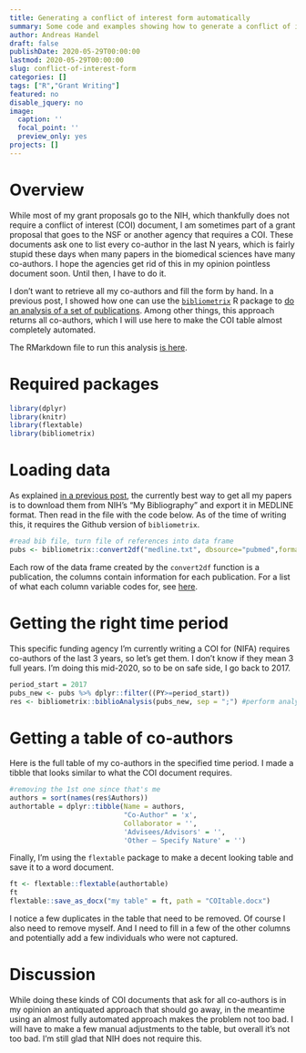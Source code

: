```yaml
---
title: Generating a conflict of interest form automatically
summary: Some code and examples showing how to generate a conflict of interest statement required by some funding agencies in an almost completely automated manner. 
author: Andreas Handel
draft: false
publishDate: 2020-05-29T00:00:00
lastmod: 2020-05-29T00:00:00
slug: conflict-of-interest-form
categories: []
tags: ["R","Grant Writing"]
featured: no
disable_jquery: no
image:
  caption: ''
  focal_point: ''
  preview_only: yes
projects: []
---
```


# Overview

While most of my grant proposals go to the NIH, which thankfully does not require a conflict of interest (COI) document, I am sometimes part of a grant proposal that goes to the NSF or another agency that requires a COI. These documents ask one to list every co-author in the last N years, which is fairly stupid these days when many papers in the biomedical sciences have many co-authors. I hope the agencies get rid of this in my opinion pointless document soon. Until then, I have to do it.

I don't want to retrieve all my co-authors and fill the form by hand. In a previous post, I showed how one can use the [`bibliometrix`](https://www.bibliometrix.org/) R package to [do an analysis of a set of publications](/post/publications-analysis-2/). Among other things, this approach returns all co-authors, which I will use here to make the COI table almost completely automated.

The RMarkdown file to run this analysis [is here](index.Rmd).

# Required packages

```r
library(dplyr)
library(knitr)
library(flextable)
library(bibliometrix)
```

# Loading data

As explained [in a previous post](/post/publications-analysis-2/), the currently best way to get all my papers is to download them from NIH's "My Bibliography" and export it in MEDLINE format. Then read in the file with the code below. As of the time of writing this, it requires the Github version of `bibliometrix`.

```r
#read bib file, turn file of references into data frame
pubs <- bibliometrix::convert2df("medline.txt", dbsource="pubmed",format="pubmed") 
```

Each row of the data frame created by the `convert2df` function is a publication, the columns contain information for each publication. 
For a list of what each column variable codes for, see [here](https://cran.r-project.org/web/packages/bibliometrix/vignettes/bibliometrix-vignette.html).


# Getting the right time period

This specific funding agency I'm currently writing a COI for (NIFA) requires co-authors of the last 3 years, so let's get them. I don't know if they mean 3 full years. I'm doing this mid-2020, so to be on safe side, I go back to 2017.

```r
period_start = 2017
pubs_new <- pubs %>% dplyr::filter((PY>=period_start))
res <- bibliometrix::biblioAnalysis(pubs_new, sep = ";") #perform analysis
```


# Getting a table of co-authors

Here is the full table of my co-authors in the specified time period.
I made a tibble that looks similar to what the COI document requires.

```r
#removing the 1st one since that's me
authors = sort(names(res$Authors)) 
authortable = dplyr::tibble(Name = authors, 
                            "Co-Author" = 'x', 
                            Collaborator = '', 
                            'Advisees/Advisors' = '', 
                            'Other – Specify Nature' = '')
```

Finally, I'm using the `flextable` package to make a decent looking table and save it to a word document.

```r
ft <- flextable::flextable(authortable)
ft
flextable::save_as_docx("my table" = ft, path = "COItable.docx")
```

I notice a few duplicates in the table that need to be removed. Of course I also need to remove myself. And I need to fill in a few of the other columns and potentially add a few individuals who were not captured.

# Discussion

While doing these kinds of COI documents that ask for all co-authors is in my opinion an antiquated approach that should go away, in the meantime using an almost fully automated approach makes the problem not too bad. I will have to make a few manual adjustments to the table, but overall it's not too bad. I'm still glad that NIH does not require this.







